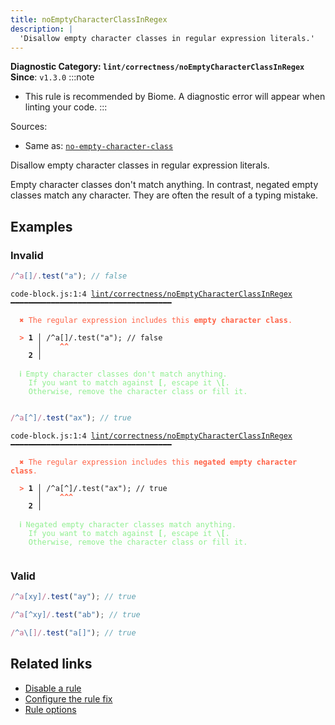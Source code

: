 ```yaml
---
title: noEmptyCharacterClassInRegex
description: |
  'Disallow empty character classes in regular expression literals.'
---
```


**Diagnostic Category: `lint/correctness/noEmptyCharacterClassInRegex`**
<Tabs>
<TabItem label="JavaScript (and super languages)" icon="seti:javascript">
**Since**: `v1.3.0`
:::note
- This rule is recommended by Biome. A diagnostic error will appear when linting your code.
:::

Sources: 
- Same as: <a href="https://eslint.org/docs/latest/rules/no-empty-character-class" target="_blank"><code>no-empty-character-class</code></a>

Disallow empty character classes in regular expression literals.

Empty character classes don't match anything.
In contrast, negated empty classes match any character.
They are often the result of a typing mistake.

## Examples

### Invalid

```js
/^a[]/.test("a"); // false
```

<pre class="language-text"><code class="language-text">code-block.js:1:4 <a href="https://biomejs.dev/linter/rules/no-empty-character-class-in-regex">lint/correctness/noEmptyCharacterClassInRegex</a> ━━━━━━━━━━━━━━━━━━━━━━━━━━━━━━━━━━━━<br /><br /><strong><span style="color: Tomato;">  </span></strong><strong><span style="color: Tomato;">✖</span></strong> <span style="color: Tomato;">The regular expression includes this </span><span style="color: Tomato;"><strong>empty character class</strong></span><span style="color: Tomato;">.</span><br />  <br /><strong><span style="color: Tomato;">  </span></strong><strong><span style="color: Tomato;">&gt;</span></strong> <strong>1 │ </strong>/^a[]/.test(&quot;a&quot;); // false<br />   <strong>   │ </strong>   <strong><span style="color: Tomato;">^</span></strong><strong><span style="color: Tomato;">^</span></strong><br />    <strong>2 │ </strong><br />  <br /><strong><span style="color: lightgreen;">  </span></strong><strong><span style="color: lightgreen;">ℹ</span></strong> <span style="color: lightgreen;">Empty character classes don't match anything.<br /></span><span style="color: lightgreen;">  </span><span style="color: lightgreen;">  </span><span style="color: lightgreen;">If you want to match against </span><span style="color: lightgreen;"><strong>[</strong></span><span style="color: lightgreen;">, escape it </span><span style="color: lightgreen;"><strong>\[</strong></span><span style="color: lightgreen;">.<br /></span><span style="color: lightgreen;">  </span><span style="color: lightgreen;">  </span><span style="color: lightgreen;">Otherwise, remove the character class or fill it.</span><br />  <br /></code></pre>

```js
/^a[^]/.test("ax"); // true
```

<pre class="language-text"><code class="language-text">code-block.js:1:4 <a href="https://biomejs.dev/linter/rules/no-empty-character-class-in-regex">lint/correctness/noEmptyCharacterClassInRegex</a> ━━━━━━━━━━━━━━━━━━━━━━━━━━━━━━━━━━━━<br /><br /><strong><span style="color: Tomato;">  </span></strong><strong><span style="color: Tomato;">✖</span></strong> <span style="color: Tomato;">The regular expression includes this </span><span style="color: Tomato;"><strong>negated empty character class</strong></span><span style="color: Tomato;">.</span><br />  <br /><strong><span style="color: Tomato;">  </span></strong><strong><span style="color: Tomato;">&gt;</span></strong> <strong>1 │ </strong>/^a[^]/.test(&quot;ax&quot;); // true<br />   <strong>   │ </strong>   <strong><span style="color: Tomato;">^</span></strong><strong><span style="color: Tomato;">^</span></strong><strong><span style="color: Tomato;">^</span></strong><br />    <strong>2 │ </strong><br />  <br /><strong><span style="color: lightgreen;">  </span></strong><strong><span style="color: lightgreen;">ℹ</span></strong> <span style="color: lightgreen;">Negated empty character classes match anything.<br /></span><span style="color: lightgreen;">  </span><span style="color: lightgreen;">  </span><span style="color: lightgreen;">If you want to match against </span><span style="color: lightgreen;"><strong>[</strong></span><span style="color: lightgreen;">, escape it </span><span style="color: lightgreen;"><strong>\[</strong></span><span style="color: lightgreen;">.<br /></span><span style="color: lightgreen;">  </span><span style="color: lightgreen;">  </span><span style="color: lightgreen;">Otherwise, remove the character class or fill it.</span><br />  <br /></code></pre>

### Valid

```js
/^a[xy]/.test("ay"); // true
```

```js
/^a[^xy]/.test("ab"); // true
```

```js
/^a\[]/.test("a[]"); // true
```

## Related links

- [Disable a rule](/linter/#disable-a-lint-rule)
- [Configure the rule fix](/linter#configure-the-rule-fix)
- [Rule options](/linter/#rule-options)

</TabItem>
</Tabs>

